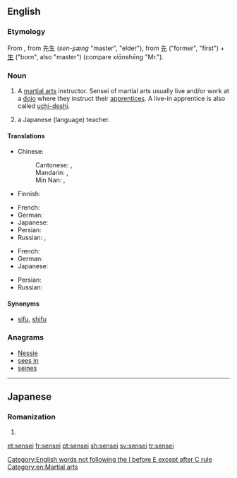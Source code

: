 ==English==

===Etymology===
From {{etyl|ja|en}} {{l|ja|先生|tr=せんせい ''sensei''}}, from {{etyl|ltc|en}} 先生 (''sen-ʂænɡ'' "master", "elder"), from [[先]] ("former", "first") + [[生]] ("born", also "master") (compare {{etyl|cmn|en}} ''xiānshēng'' "Mr.").

===Noun===
{{en-noun|sensei|senseis}}

# A [[martial arts]] instructor.  Sensei of martial arts usually live and/or work at a [[dojo]] where they instruct their [[apprentices]].  A live-in apprentice is also called [[uchi-deshi]].
# {{context|colloquial|lang=en}} a Japanese (language) teacher.

====Translations====
{{trans-top|martial arts instructor}}
* Chinese:
*: Cantonese: {{t|yue|師傅|sc=Hani}}, {{t|yue|师傅|tr=si1 fu6, si1 fu2|sc=Hani}}
*: Mandarin: {{t|cmn|師傅|sc=Hani}}, {{t+|cmn|师傅|tr=shīfu|sc=Hani}}
*: Min Nan: {{t+|nan|師傅|sc=Hani}}, {{t|nan|师傅|tr=sai-hū|sc=Hani}}
* Finnish: {{t+|fi|mestari}}
{{trans-mid}}
* French: {{t+|fr|sensei|m}}
* German: {{t|de|Sensei|m}}
* Japanese: {{t+|ja|先生|tr=せんせい, sensei|sc=Jpan}}
* Persian: {{t|fa|سنسی|tr=sensi}}
* Russian: {{t|ru|сэнсэй|m|tr=senséj|sc=Cyrl}}, {{t+|ru|мастер|m|tr=máster|sc=Cyrl}}
{{trans-bottom}}

{{trans-top|a Japanese teacher}}
* French: {{t+|fr|sensei|m}}
* German: {{t|de|Sensei|m}}
* Japanese: {{t+|ja|先生|tr=せんせい, sensei|sc=Jpan}}
{{trans-mid}}
* Persian: {{t|fa|سنسی|tr=sensi}}
* Russian: {{t|ru|сэнсэй|tr=senséj|sc=Cyrl}}
{{trans-bottom}}

====Synonyms====
* [[sifu]], [[shifu]]

===Anagrams===
* [[Nessie#English|Nessie]]
* [[sees in#English|sees in]]
* [[seines#English|seines]]

[[Category:English words not following the I before E except after C rule]]
[[Category:en:Martial arts]]

----

==Japanese==

===Romanization===
{{ja-romaji}}

# {{ja-romanization of|せんせい}}

[[et:sensei]]
[[fr:sensei]]
[[pt:sensei]]
[[sh:sensei]]
[[sv:sensei]]
[[tr:sensei]]